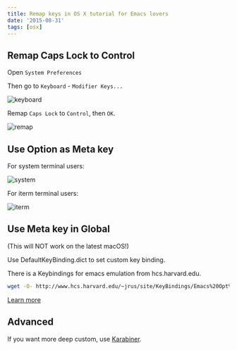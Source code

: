 ```yaml
---
title: Remap keys in OS X tutorial for Emacs lovers
date: '2015-08-31'
tags: [osx]
---
```


## Remap Caps Lock to Control

Open `System Preferences`

Then go to `Keyboard` - `Modifier Keys...`

![keyboard](/static/images/JdA200f.png)

Remap `Caps Lock` to `Control`, then `OK`.

![remap](/static/images/UiEKBRn.png)

## Use Option as Meta key

For system terminal users:

![system](/static/images/3eCZwup.png)

For iterm terminal users:

![iterm](/static/images/BojRjUc.png)

## Use Meta key in Global

(This will NOT work on the latest macOS!)

Use DefaultKeyBinding.dict to set custom key binding.

There is a Keybindings for emacs emulation from hcs.harvard.edu.

```bash
wget -O- http://www.hcs.harvard.edu/~jrus/site/KeyBindings/Emacs%20Opt%20Bindings.dict > ~/Library/KeyBindings/DefaultKeyBinding.dict
```

[Learn more](http://osxnotes.net/keybindings.html)

## Advanced

If you want more deep custom, use [Karabiner](https://pqrs.org/osx/karabiner/).

